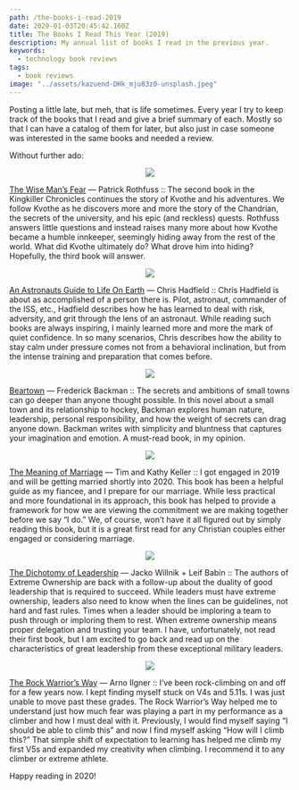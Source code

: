 ```yaml
---
path: /the-books-i-read-2019
date: 2020-01-03T20:45:42.160Z
title: The Books I Read This Year (2019)
description: My annual list of books I read in the previous year.
keywords:
  - technology book reviews
tags:
  - book reviews
image: "../assets/kazuend-DHk_mju83z0-unsplash.jpeg"
---
```

Posting a little late, but meh, that is life sometimes. Every year I try to keep track of the books that I read and give a brief summary of each. Mostly so that I can have a catalog of them for later, but also just in case someone was interested in the same books and needed a review.

Without further ado:

<center> 

![](https://miro.medium.com/max/310/1*xybNcWZHimTPT_0UZc5T3w.jpeg)

</center>

[The Wise Man’s Fear](https://www.amazon.com/Wise-Mans-Fear-Kingkiller-Chronicles/dp/0756404738/ref=tmm_hrd_swatch_0?_encoding=UTF8&qid=&sr=) — Patrick Rothfuss :: The second book in the Kingkiller Chronicles continues the story of Kvothe and his adventures. We follow Kvothe as he discovers more and more the story of the Chandrian, the secrets of the university, and his epic (and reckless) quests. Rothfuss answers little questions and instead raises many more about how Kvothe became a humble innkeeper, seemingly hiding away from the rest of the world. What did Kvothe ultimately do? What drove him into hiding? Hopefully, the third book will answer.

<center> 

![](https://miro.medium.com/max/326/1*t7OgHwQUlEi4xOo2O5Hj3A.jpeg)

</center>

[An Astronauts Guide to Life On Earth](https://www.amazon.com/Astronauts-Guide-Life-Earth-Determination/dp/0316253030/ref=sr_1_1?crid=24FOQCXV2JWD2&keywords=an+astronauts+guide+to+life+on+earth&qid=1577916896&s=books&sprefix=an+as%2Cstripbooks%2C150&sr=1-1) — Chris Hadfield :: Chris Hadfield is about as accomplished of a person there is. Pilot, astronaut, commander of the ISS, etc., Hadfield describes how he has learned to deal with risk, adversity, and grit through the lens of an astronaut. While reading such books are always inspiring, I mainly learned more and more the mark of quiet confidence. In so many scenarios, Chris describes how the ability to stay calm under pressure comes not from a behavioral inclination, but from the intense training and preparation that comes before.

<center> 

![](https://miro.medium.com/max/324/1*A5Abeep-DhkTiNlQrofweg.jpeg)

</center>

[Beartown](https://www.amazon.com/Beartown-Novel-Fredrik-Backman/dp/150116077X/ref=sr_1_1?keywords=beartown&qid=1577917178&s=books&sr=1-1) — Frederick Backman :: The secrets and ambitions of small towns can go deeper than anyone thought possible. In this novel about a small town and its relationship to hockey, Backman explores human nature, leadership, personal responsibility, and how the weight of secrets can drag anyone down. Backman writes with simplicity and bluntness that captures your imagination and emotion. A must-read book, in my opinion.

<center> 

![](https://miro.medium.com/max/315/1*TJ7SXbXEifZ8NkQVFv-nAw.jpeg)

</center>

[The Meaning of Marriage](https://www.amazon.com/Meaning-Marriage-Facing-Complexities-Commitment/dp/1594631875/ref=sr_1_1?crid=1KPIINYK8VRVB&keywords=the+meaning+of+marriage+tim+keller&qid=1577917453&s=books&sprefix=the+meaning+of+%2Cstripbooks%2C160&sr=1-1) — Tim and Kathy Keller :: I got engaged in 2019 and will be getting married shortly into 2020. This book has been a helpful guide as my fiancee, and I prepare for our marriage. While less practical and more foundational in its approach, this book has helped to provide a framework for how we are viewing the commitment we are making together before we say “I do.” We, of course, won’t have it all figured out by simply reading this book, but it is a great first read for any Christian couples either engaged or considering marriage.

<center> 

![](https://miro.medium.com/max/324/1*XIediIKl25fqD4qLQg54sA.jpeg)

</center>

[The Dichotomy of Leadership](https://www.amazon.com/Dichotomy-Leadership-Balancing-Challenges-Ownership/dp/1250195772/ref=sr_1_2?keywords=The+Dichotomy+of+Leadership&qid=1577918055&s=books&sr=1-2) — Jacko Willnik + Leif Babin :: The authors of Extreme Ownership are back with a follow-up about the duality of good leadership that is required to succeed. While leaders must have extreme ownership, leaders also need to know when the lines can be guidelines, not hard and fast rules. Times when a leader should be imploring a team to push through or imploring them to rest. When extreme ownership means proper delegation and trusting your team. I have, unfortunately, not read their first book, but I am excited to go back and read up on the characteristics of great leadership from these exceptional military leaders.

<center> 

![](https://miro.medium.com/max/337/1*HTApRkBY35VaisBGnAQJ0A.jpeg)

</center>

[The Rock Warrior’s Way](https://www.amazon.com/Rock-Warriors-Way-Training-Climbers/dp/0974011215/ref=sr_1_1?crid=ZIGTQCTAZKKO&keywords=the+rock+warriors+way&qid=1577918306&s=books&sprefix=the+rock+war%2Cstripbooks%2C153&sr=1-1) — Arno Ilgner :: I’ve been rock-climbing on and off for a few years now. I kept finding myself stuck on V4s and 5.11s. I was just unable to move past these grades. The Rock Warrior’s Way helped me to understand just how much fear was playing a part in my performance as a climber and how I must deal with it. Previously, I would find myself saying “I should be able to climb this” and now I find myself asking “How will I climb this?” That simple shift of expectation to learning has helped me climb my first V5s and expanded my creativity when climbing. I recommend it to any climber or extreme athlete.

Happy reading in 2020!